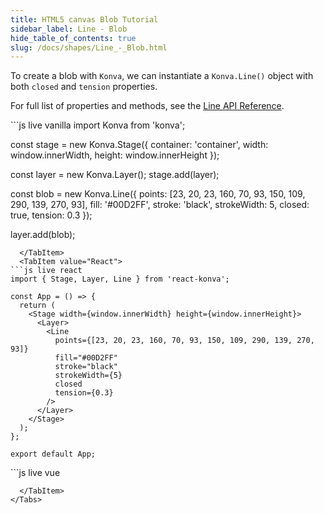 ```yaml
---
title: HTML5 canvas Blob Tutorial
sidebar_label: Line - Blob
hide_table_of_contents: true
slug: /docs/shapes/Line_-_Blob.html
---
```


To create a blob with `Konva`, we can instantiate a `Konva.Line()` object with both `closed` and `tension` properties.

For full list of properties and methods, see the [Line API Reference](/api/Konva.Line.html).


<Tabs>
  <TabItem value="Vanilla" default>
```js live vanilla
import Konva from 'konva';

const stage = new Konva.Stage({
  container: 'container',
  width: window.innerWidth,
  height: window.innerHeight
});

const layer = new Konva.Layer();
stage.add(layer);

const blob = new Konva.Line({
  points: [23, 20, 23, 160, 70, 93, 150, 109, 290, 139, 270, 93],
  fill: '#00D2FF',
  stroke: 'black',
  strokeWidth: 5,
  closed: true,
  tension: 0.3
});

layer.add(blob);
```
  </TabItem>
  <TabItem value="React">
```js live react
import { Stage, Layer, Line } from 'react-konva';

const App = () => {
  return (
    <Stage width={window.innerWidth} height={window.innerHeight}>
      <Layer>
        <Line
          points={[23, 20, 23, 160, 70, 93, 150, 109, 290, 139, 270, 93]}
          fill="#00D2FF"
          stroke="black"
          strokeWidth={5}
          closed
          tension={0.3}
        />
      </Layer>
    </Stage>
  );
};

export default App;
```
  </TabItem>
  <TabItem value="Vue">
```js live vue
<template>
  <v-stage :config="stageSize">
    <v-layer>
      <v-line :config="blobConfig" />
    </v-layer>
  </v-stage>
</template>

<script setup>
const stageSize = {
  width: window.innerWidth,
  height: window.innerHeight
};

const blobConfig = {
  points: [23, 20, 23, 160, 70, 93, 150, 109, 290, 139, 270, 93],
  fill: '#00D2FF',
  stroke: 'black',
  strokeWidth: 5,
  closed: true,
  tension: 0.3
};
</script>
```
  </TabItem>
</Tabs> 